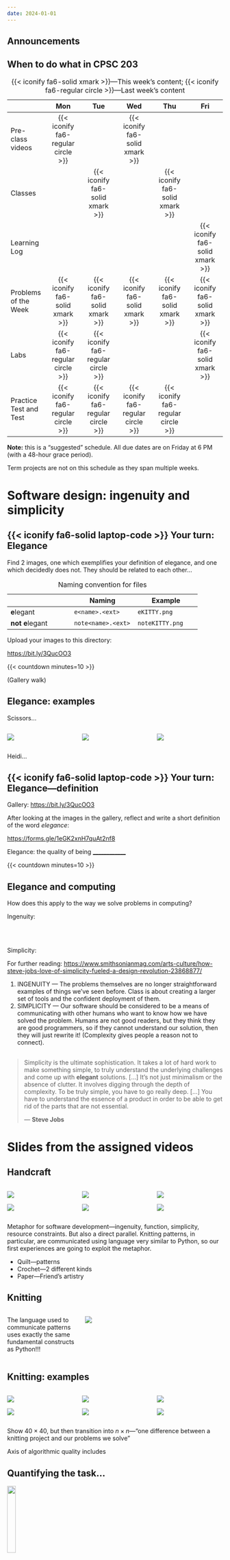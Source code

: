 ```yaml
---
date: 2024-01-01
---
```


## Announcements

<!-- TODO: Add a slide "Why this is important..." -->

## When to do what in CPSC 203

::: small-font-size
|   | Mon | Tue | Wed | Thu | Fri |
|------------|:----------:|:----------:|:----------:|:----------:|:----------:|
| Pre-class videos | {{< iconify fa6-regular circle >}} |  | {{< iconify fa6-solid xmark >}} |  |  |
| Classes |  | {{< iconify fa6-solid xmark >}} |  | {{< iconify fa6-solid xmark >}} |  |
| Learning Log |  |  |  |  | {{< iconify fa6-solid xmark >}} |
| Problems of the Week | {{< iconify fa6-solid xmark >}} | {{< iconify fa6-solid xmark >}} | {{< iconify fa6-solid xmark >}} | {{< iconify fa6-solid xmark >}} | {{< iconify fa6-solid xmark >}} |
| Labs | {{< iconify fa6-regular circle >}} | {{< iconify fa6-regular circle >}} |  |  | {{< iconify fa6-solid xmark >}} |
| Practice Test and Test | {{< iconify fa6-regular circle >}} | {{< iconify fa6-regular circle >}} | {{< iconify fa6-regular circle >}} | {{< iconify fa6-regular circle >}} |  |

: {{< iconify fa6-solid xmark >}}---This week's content; {{< iconify fa6-regular circle >}}---Last week's content
:::

::: small-font-size
::: callout-note
**Note:** this is a "suggested" schedule.
All due dates are on Friday at 6 PM (with a 48-hour grace period).

Term projects are not on this schedule as they span multiple weeks.
:::
:::

# Software design: ingenuity and simplicity

## {{< iconify fa6-solid laptop-code >}} Your turn: Elegance {.activity}

Find 2 images, one which exemplifies your definition of elegance, and one which decidedly does not.
They should be related to each other...

::: medium-table
|   | Naming | Example |
|------------------------|------------------------|------------------------|
| [**e**]{.abbreviation-highlight}legant | `e<name>.<ext>` | `eKITTY.png` |
| [**not e**]{.abbreviation-highlight}legant | `note<name>.<ext>` | `noteKITTY.png` |

: Naming convention for files
:::

Upload your images to this directory:

<https://bit.ly/3QucOO3>

{{< countdown minutes=10 >}}

::: notes
(Gallery walk)
:::

## Elegance: examples

Scissors...

::: columns
::: {.column width="33%"}
![](images/two-scissors.jpg){fig-alt="A set of scissors."}
:::

::: {.column width="33%"}
![](images/non-functional-scissors.jpg){fig-alt="A pair of scissors with a single merged handle instead of two making it impossible to open and close blades."}
:::

::: {.column width="33%"}
![](images/assorted-scissors.png){fig-alt="A variety of scissors in different colours."}
:::
:::

::: notes
Heidi...
:::

## {{< iconify fa6-solid laptop-code >}} Your turn: Elegance---definition {.activity}

Gallery: <https://bit.ly/3QucOO3>

After looking at the images in the gallery, reflect and write a short definition of the word *elegance*:

<https://forms.gle/1eGK2xnH7quAt2nf8>

Elegance: the quality of being [\_\_\_\_\_\_\_\_\_\_\_\_]{.underline}

{{< countdown minutes=10 >}}

## Elegance and computing

How does this apply to the way we solve problems in computing?

I[n]{.fragment fragment-index="1"}g[e]{.fragment fragment-index="1"}n[u]{.fragment fragment-index="1"}i[t]{.fragment fragment-index="1"}y:

\
\

S[i]{.fragment fragment-index="1"}m[p]{.fragment fragment-index="1"}l[i]{.fragment fragment-index="1"}c[i]{.fragment fragment-index="1"}t[y]{.fragment fragment-index="1"}:

::: aside
For further reading: <https://www.smithsonianmag.com/arts-culture/how-steve-jobs-love-of-simplicity-fueled-a-design-revolution-23868877/>
:::

::: notes
1)  INGENUITY --- The problems themselves are no longer straightforward examples of things we’ve seen before. Class is about creating a larger set of tools and the confident deployment of them.
2)  SIMPLICITY --- Our software should be considered to be a means of communicating with other humans who want to know how we have solved the problem. Humans are not good readers, but they think they are good programmers, so if they cannot understand our solution, then they will just rewrite it! (Complexity gives people a reason not to connect).
:::

##  {.center .bg-jobs data-menu-title="Steve Jobs quote"}

> Simplicity is the ultimate sophistication.
> It takes a lot of hard work to make something simple, to truly understand the underlying challenges and come up with **elegant** solutions.
> \[...\]
> It's not just minimalism or the absence of clutter.
> It involves digging through the depth of complexity.
> To be truly simple, you have to go really deep.
> \[...\]
> You have to understand the essence of a product in order to be able to get rid of the parts that are not essential.
>
> --- **Steve Jobs**

# Slides from the assigned videos

## Handcraft

::: columns
::: {.column width="33%"}
![](images/quilt.jpg){fig-alt="A quilt in different colours—green and pink—and patterns—paisley and flowers."}

![](images/doily.jpg){fig-alt="A white doily with a spiral pattern on a wooden surface."}
:::

::: {.column width="33%"}
![](images/pinecone-pen.jpg){fig-alt="A pen made from pinecone."}

![](images/shirt.jpg){fig-alt="A vibrant woven textile with intricate geometric patterns in various colours the main being red, displayed against a mossy wooden background."}
:::

::: {.column width="33%"}
![](images/paper-violin.jpg){fig-alt="A violin made from intricately quilled green paper with a bow."}

![](images/crochet-bike.jpg){fig-alt="A bicycle covered in crocheted yarn in various colours."}
:::
:::

::: notes
Metaphor for software development---ingenuity, function, simplicity, resource constraints.
But also a direct parallel.
Knitting patterns, in particular, are communicated using language very similar to Python, so our first experiences are going to exploit the metaphor.

-   Quilt---patterns
-   Crochet---2 different kinds
-   Paper---Friend's artistry
:::

## Knitting

::: columns
::: {.column width="33%"}
The language used to communicate patterns uses exactly the same fundamental constructs as Python!!!
:::

::: {.column width="66%"}
![](images/sherbet-stripes.png){fig-alt="Knitting pattern instructions for a Sherbet Stripes dishcloth with an image of the finished texture."}
:::
:::

## Knitting: examples

::: columns
::: {.column width="33%"}
![](images/colourful-knitted-striped-dishcloth.jpg){fig-alt="A knitted dishcloth with diagonal stripes in orange, green, yellow, and teal."}

![](images/knitted-dishcloth-with-eyelets.jpg){fig-alt="A teal knitted dishcloth with a lace pattern of diagonal eyelets."}
:::

::: {.column width="33%"}
![](images/knitted-dishcloth-with-dragon-design.jpg){fig-alt="A green knitted dishcloth featuring a textured dragon design."}

![](images/knitted-dishcloth-with-diamond-lace-pattern.jpg){fig-alt="A purple knitted dishcloth featuring a diamond lace pattern."}
:::

::: {.column width="33%"}
![](images/knitted-dishcloth-with-metroid-power-up-design.jpg){fig-alt="A teal knitted dishcloth featuring a raised power-up design from the video game Metroid."}

![](images/knitted-dishcloth-with-heart-pattern.jpg){fig-alt="A blue knitted dishcloth featuring a repeating heart pattern."}
:::
:::

::: notes
Show $40 \times 40$, but then transition into $n \times n$---"one difference between a knitting project and our problems we solve"

Axis of algorithmic quality includes
:::

## Quantifying the task... {.smaller}

![](images/knitted-dishcloth-with-eyelets.jpg){.absolute top="0px" right="0px" width="20%" fig-alt="A teal knitted dishcloth with a lace pattern of diagonal eyelets."}

::: columns
::: {.column width="78%"}
1.  If we describe one dimension of a square rag by $n$, how much work is done by the knitter? [\_\_\_\_\_\_\_\_\_\_\_\_]{.underline}
2.  If we have enough yarn for 36,000,000 stitches, what is the largest rag we could make? [\_\_\_\_\_\_\_\_\_\_\_\_]{.underline}
3.  If each stitch takes a second, what is the largest rag we could make in one evening? [\_\_\_\_\_\_\_\_\_\_\_\_]{.underline}
4.  If it takes an evening to make a $40 \times 40$ rag, how long will it take to make an $80 \times 80$ rag? [\_\_\_\_\_\_\_\_\_\_\_\_]{.underline}
5.  If it takes time $t$ to make an $n$ by $n$ rag, how long will it take to make a $3n \times 3n$ rag? [\_\_\_\_\_\_\_\_\_\_\_\_]{.underline}
:::
:::

General idea: quantify the size of the problem ($n$) and consider the cost of our task *as that size increases*.

::: notes
Draw the parabola in 4.
Point out that quadratic is slower than exponential growth.
:::

## Quantifying the task...

If we are solving a problem [\_\_\_\_\_\_\_\_\_\_\_\_]{.underline} for a given input, we can parameterize the running time of the solution by the size of the input.

We usually denote this input size using the variable $n$.

::: columns
::: {.column width="25%"}
![](images/pixelated-knitting-pattern.jpg){fig-alt="A pixelated knitting pattern."}
:::

::: {.column width="75%"}
Discussion:

1.  

2.  

3.  
:::
:::

::: notes
First blank: or write an algorithm

1.  In this example we choose to label $n$ as the side-length
2.  We don’t care so much about units, so we communicate using the largest order term so a scarf which is always 3$n$ x $n$ takes time 3$n^2$ to knit, we ignore the 3 when we’re talking about algorithms.
It's the squared part that really determines how long we'll have to wait.
We say that the variable term "dominates".
3.  Sometimes we have more than one parameter
:::

## Quantifying the task...

Suppose we can knit 10^12^ stitches per second...

|            | 10        | 100       | 1000      | 10,000   | 10^12^   |
|------------|-----------|-----------|-----------|----------|----------|
| $n$        | 10^-11^ s | 10^-10^ s | 10^-9^ s  | 10^-8^ s | 1 s      |
| $n \log n$ | 10^-11^ s | 10^-9^ s  | 10^-8^ s  | 10^-7^ s | 40 s     |
| $n^2$      | 10^-10^ s | 10^-8^ s  | 10^-6^ s  | 10^-4^ s | 10^12^ s |
| $n^3$      | 10^-9^ s  | 10^-6^ s  | 10^-3^ s  | 1 s      | 10^24^ s |
| $2^n$      | 10^-9^ s  | 10^18^ s  | 10^289^ s |          |          |

The amount of computation we do inside our algorithm actually matters!

::: notes
Why does this matter?

Annotate:

1.  Each stitch takes a tiny tiny fraction of a second 1/10^12^ = 10^-12^ (fastest machine is 415 x 10^15^).
2.  $n$ is size parameter for our computation.
3.  $T(n)$ is the amount of time our computation takes.

Choose one to illustrate if our rag/data size is 1000, and we need to compute n^3^ steps/stitches (like knitting a cube!!), then the total time is 1000^3^/10^12^ = 10^-3^ a thousandth of a second.
Nbd.

BUT let’s look at bigger data.
10^12^ (\~128gb pretty big) 10^12^ mm = 1M km, 384,400 km to the moon.
149M km to the sun.
So knitting something that big would take 10^12^ s = \~32000 years.
The sun will long since have burnt out by 10^18^ s

Punchline---we don't want to do $2^n$ amount of computation, and we need creative approaches for big data.

Recap---we’ve seen a problem whose size we characterize by $n^2$, we’ll see problems whose time we characterize by $n$, for sure, and later in the term, we’ll see a problem which is very simply stated, whose size we characterize by $2^n$.
🙁

NOTE: $\log$ is $\log_2$.
And $\log 1000 = 10$.
:::

## Colour interpretation

What's your favorite color?
Do you have a sense for *why* it's your favorite?
Does that color influence your dress/decor/purchases?

Psychological: <https://www.playbuzz.com/jon10/what-color-matches-your-personality>

Cultural: <https://markedbydesign.net/blog/meaning-in-color>

[]{.hexagon-red}[]{.hexagon-orange}[]{.hexagon-yellow}[]{.hexagon-green}[]{.hexagon-blue}[]{.hexagon-purple}

## {{< iconify fa6-solid comments >}} Your turn: Colour---cultural interpretations {.activity}

Activity---In pairs, choose a color (primary or secondary) and find something in its cultural symbolism that surprises you.
Contradictions are especially interesting.
Report your findings to the group (briefly).

::: columns
::: {.column width="50%"}
[]{.hexagon-red}

[]{.hexagon-orange}

[]{.hexagon-yellow}
:::

::: {.column width="50%"}
[]{.hexagon-green}

[]{.hexagon-blue}

[]{.hexagon-violet}
:::
:::

{{< countdown minutes=2 >}}

::: notes
Big design implications for data visualization
:::

## Colour---representation

![](images/ssd.jpg){.absolute top="0px" right="0px" width="30%" fig-alt="Close-up of a solid-state drive (SSD) circuit board showing memory chips and connectors."}

First, some general questions…

What does data look like to a computer?

\
\

Is that enough?

::: footer
<https://arstechnica.com/information-technology/2012/06/inside-the-ssd-revolution-how-solid-state-disks-really-work/2/>
:::

::: notes
1.  Positive and negative charges interpreted as 1 and 0.
2.  Binary digits = *bits*
:::

## Colour---representation

Can we use bits to represent integers?

|       |       |       |       |
|-------|-------|-------|-------|
| 3     | 1     | 5     | 7     |
| 10^3^ | 10^2^ | 10^1^ | 10^0^ |

|  |  |  |  |
|------------------|------------------|------------------|------------------|
| [10^3^]{.text-hidden} | [10^2^]{.text-hidden} | [10^1^]{.text-hidden} | [10^0^]{.text-hidden} |
| [2]{.text-hidden}^3^ | [2]{.text-hidden}^2^ | [2]{.text-hidden}^1^ | [2]{.text-hidden}^0^ |

::: notes
Talk about the BASE of the number.
:::

## Colour---representation

What's the highest number we can represent with 4 bits?

\
\

What's the highest number we can represent with 5 bits?

\
\

How many bits do we need to express 127?

\
\

::: notes
Can we represent any integer this way?
YES!
Until we run out of memory.
But we have more memory than we can even conceive of.

How does this help us with color?
:::

## Colour---representation

Can we use integers to represent colors?

RGB (red, green, blue), where each "component" is in range 0 through 255.

ex. (`255, 0, 127`) == [[]{.swatch-purple} []{.swatch-cyan} []{.swatch-lime} []{.swatch-pink} []{.swatch-apricot}]{bottom=-5px}

Fun calculator for color values: <https://colorizer.org>

How many bits for 256 values?
`4  5  6  7  8  9  10`

## Colour---representation

What color is

::: small-font-size
\

`0 1 0 1 1 0 1 1 0 1 0 1 1 0 1 1 0 1 0 1 1 0 1 1`

\
:::

Easier to read if we use *hexadecimal* representation:

Each component is represented by 2 hex digits `0123456789abcdef`

ex. `#674ea7` []{.swatch-purple} []{.swatch-cyan} []{.swatch-lime} []{.swatch-pink} []{.swatch-orange}

::: notes
Hex = base 16
:::

## Colour---representation (aside)

What do you observe about the following RGB colors?

|  Red  | Green | Blue  |
|:-----:|:-----:|:-----:|
|  255  |  0    |  0    |
|  17   |  0    |  178  |
|  45   |  0    |  13   |
|  200  |  0    |  220  |
|  62   |  0    |  37   |
|  130  |  0    |  95   |

## POTD demo

The "problem of the day" (POTD) programming exercises start next week.

Navigate to [ca.prairielearn.com](https://ca.prairielearn.com)...

## TODO for next class...

POTD

Play: <https://www.google.com/search?q=color+picker>

Practice exercises for next week's examlet available Sunday.

# Tech stack

##  {.centered background-iframe="https://firas.moosvi.com/courses/cpsc203/2023_WT2/notes/setup/stack.html" background-interactive="true" data-menu-title="Tech stack instructions"}

# Type hints in Python

# Before next class

Make sure to finish the setup of the tech stack!
